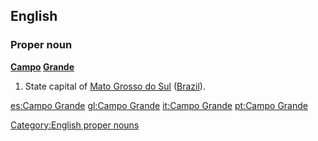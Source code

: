 ==English==

===Proper noun===
'''[[Campo]] [[Grande]]'''

# State capital of [[Mato Grosso do Sul]] ([[Brazil]]).

[[Category:English proper nouns]]

[[es:Campo Grande]]
[[gl:Campo Grande]]
[[it:Campo Grande]]
[[pt:Campo Grande]]